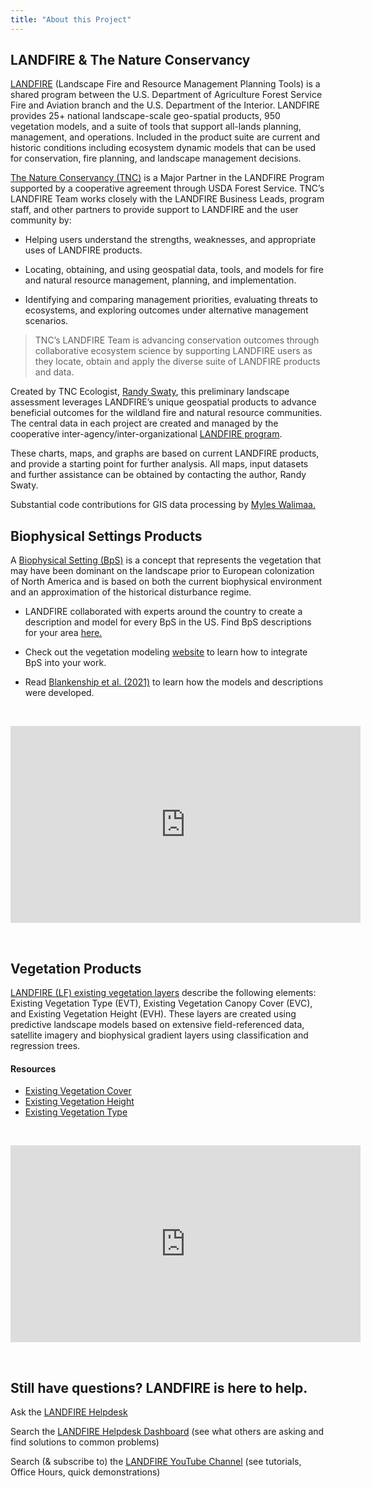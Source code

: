 ---
title: "About this Project"
---

## LANDFIRE & The Nature Conservancy 

[LANDFIRE](https://landfire.gov){target="blank"} (Landscape Fire and Resource Management Planning Tools) is a shared program between the U.S. Department of Agriculture Forest Service Fire and Aviation branch and the U.S. Department of the Interior. LANDFIRE provides 25+ national landscape-scale geo-spatial products, 950 vegetation models, and a suite of tools that support all-lands planning, management, and operations. Included in the product suite are current and historic conditions including ecosystem dynamic models that can be used for conservation, fire planning, and landscape management decisions.   

[The Nature Conservancy (TNC)](https://landfire.gov/faqs#heading-45){target="blank"} is a Major Partner in the LANDFIRE Program supported by a cooperative agreement through USDA Forest Service. TNC’s LANDFIRE Team works closely with the LANDFIRE Business Leads, program staff, and other partners to provide support to LANDFIRE and the user community by: 

* Helping users understand the strengths, weaknesses, and appropriate uses of LANDFIRE products. 

* Locating, obtaining, and using geospatial data, tools, and models for fire and natural resource management, planning, and implementation. 

* Identifying and comparing management priorities, evaluating threats to ecosystems, and exploring outcomes under alternative management scenarios. 


> TNC’s LANDFIRE Team is advancing conservation outcomes through collaborative ecosystem science by supporting LANDFIRE users as they locate, obtain and apply the diverse suite of LANDFIRE products and data.

Created by TNC Ecologist, [Randy Swaty](mailto:rswaty@tnc.org), this preliminary landscape assessment leverages LANDFIRE’s unique geospatial products to advance beneficial outcomes for the wildland fire and natural resource communities. The central data in each project are created and managed by the cooperative inter-agency/inter-organizational [LANDFIRE program](https://landfire.gov){target="blank"}. 

These charts, maps, and graphs are based on current LANDFIRE products, and provide a starting point for further analysis. All maps, input datasets and further assistance can be obtained by contacting the author, Randy Swaty.

Substantial code contributions for GIS data processing by [Myles Walimaa.](https://www.linkedin.com/in/myles-walimaa-35596123b/){target="blank"}

## Biophysical Settings Products

A [Biophysical Setting (BpS)](https://landfire.gov/bps-models.php){target="blank"} is a concept that represents the vegetation that may have been dominant on the landscape prior to European colonization of North America and is based on both the current biophysical environment and an approximation of the historical disturbance regime.

* LANDFIRE collaborated with experts around the country to create a description and model for every BpS in the US. Find BpS descriptions for your area [here.](https://landfirereview.org/search.php){target="blank"}

* Check out the vegetation modeling [website](https://thenatureconservancy.github.io/landfiremodels/){target="blank"} to learn how to integrate BpS into your work.

* Read [Blankenship et al. (2021)](https://esajournals.onlinelibrary.wiley.com/doi/pdf/10.1002/ecs2.3484){target="blank"} to learn how the models and descriptions were developed.

<br>

<iframe width="560" height="315" src="https://www.youtube.com/embed/xjaWJCe7udQ" title="YouTube video player" frameborder="0" allow="accelerometer; autoplay; clipboard-write; encrypted-media; gyroscope; picture-in-picture; web-share" allowfullscreen>

</iframe>

<br>

## Vegetation Products

[LANDFIRE (LF) existing vegetation layers](https://landfire.gov/vegetation.php){target="blank"} describe the following elements: Existing Vegetation Type (EVT), Existing Vegetation Canopy Cover (EVC), and Existing Vegetation Height (EVH). These layers are created using predictive landscape models based on extensive field-referenced data, satellite imagery and biophysical gradient layers using classification and regression trees. 

#### Resources

-   [Existing Vegetation Cover](https://landfire.gov/evc.php){target="blank"}
-   [Existing Vegetation Height](https://landfire.gov/evh.php){target="blank"}
-   [Existing Vegetation Type](https://landfire.gov/evt.php){target="blank"} 



<br>

<iframe width="560" height="315" src="https://www.youtube.com/embed/Fzc_zS6EoJE?si=Z4idrvFqgCMK8IJZ" title="YouTube video player" frameborder="0" allow="accelerometer; autoplay; clipboard-write; encrypted-media; gyroscope; picture-in-picture; web-share" allowfullscreen>

</iframe>

<br>


## Still have questions? LANDFIRE is here to help. 

Ask the [LANDFIRE Helpdesk](mailto:helpdesk@landfire.gov){target="blank"} 

Search the [LANDFIRE Helpdesk Dashboard](https://landfire.gov/helpdesk ){target="blank"} (see what others are asking and find solutions to common problems) 

Search (& subscribe to) the [LANDFIRE YouTube Channel](https://www.youtube.com/@LANDFIREvideo){target="blank} (see tutorials, Office Hours, quick demonstrations) 